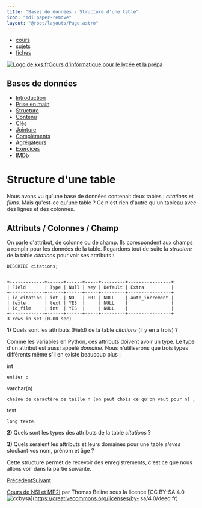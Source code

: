 ```yaml
---
title: "Bases de données - Structure d'une table"
icon: "mdi:paper-remove"
layout: "@root/layouts/Page.astro"
---
```


  * [cours](https://kxs.fr/cours/)
  * [sujets](https://kxs.fr/sujets/)
  * [fiches](https://kxs.fr/fiches/)

[![Logo de kxs.fr](/img/logo.svg)](https://kxs.fr/)[Cours d'informatique pour
le lycée et la prépa](https://kxs.fr/cours/)

## Bases de données

  * [Introduction](.)
  * [Prise en main](prise-en-main)
  * [Structure](structure)
  * [Contenu](contenu)
  * [Clés](cles)
  * [Jointure](jointure)
  * [Compléments](complements)
  * [Agrégateurs](agregateurs)
  * [Exercices](exercices)
  * [IMDb](imdb)

# Structure d'une table

Nous avons vu qu'une base de données contenait deux tables : _citations_ et
_films_. Mais qu'est-ce qu'une table ? Ce n'est rien d'autre qu'un tableau
avec des lignes et des colonnes.

## Attributs / Colonnes / Champ

On parle d'attribut, de colonne ou de champ. Ils corespondent aux champs à
remplir pour les données de la table. Regardons tout de suite la _structure_
de la table _citations_ pour voir ses attributs :

    
    
    DESCRIBE citations;
    
    
    +-------------+------+------+-----+---------+----------------+
    | Field       | Type | Null | Key | Default | Extra          |
    +-------------+------+------+-----+---------+----------------+
    | id_citation | int  | NO   | PRI | NULL    | auto_increment |
    | texte       | text | YES  |     | NULL    |                |
    | id_film     | int  | YES  |     | NULL    |                |
    +-------------+------+------+-----+---------+----------------+
    3 rows in set (0.00 sec)

**1)** Quels sont les attributs (Field) de la table _citations_ (il y en a
trois) ?

Comme les variables en Python, ces attributs doivent avoir un type. Le type
d'un attribut est aussi appelé _domaine_. Nous n'utiliserons que trois types
différents même s'il en existe beaucoup plus :

int

    entier ;
  
varchar(n)

    chaîne de caractère de taille n (on peut chois ce qu'on veut pour n) ;
  
text

    long texte.

**2)** Quels sont les types des attributs de la table _citations_ ?

**3)** Quels seraient les attributs et leurs domaines pour une table _eleves_
stockant vos nom, prénom et âge ?

Cette structure permet de recevoir des enregistrements, c'est ce que nous
allons voir dans la partie suivante.

[Précédent](prise-en-main)[Suivant](contenu)

[Cours de NSI et MP2I](https://kxs.fr/cours/) par Thomas Beline sous la
licence [CC BY-SA 4.0
![ccbysa](/img/ccbysa.svg)](https://creativecommons.org/licenses/by-
sa/4.0/deed.fr)

